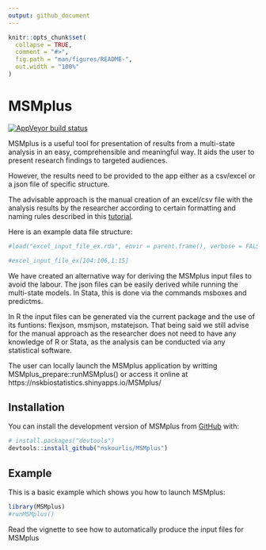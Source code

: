 ```yaml
---
output: github_document
---
```


<!-- README.md is generated from README.Rmd. Please edit that file -->

```r
knitr::opts_chunk$set(
  collapse = TRUE,
  comment = "#>",
  fig.path = "man/figures/README-",
  out.width = "100%"
)
```

# MSMplus

<!-- badges: start -->
[![AppVeyor build status](https://ci.appveyor.com/api/projects/status/github/nskourlis/MSMplus?branch=master&svg=true)](https://ci.appveyor.com/project/nskourlis/MSMplus)
<!-- badges: end -->

MSMplus is a useful tool for presentation of results from a multi-state analysis in an easy,
comprehensible and meaningful way. It aids the user to present research findings to targeted audiences. 

However, the results need to be provided to the app either as a csv/excel or a json file of specific structure. 

The advisable approach is the manual creation of an excel/csv file with the analysis results by the researcher according to certain formatting and naming rules described in this [tutorial](https://nskbiostatistics.shinyapps.io/supplementary/). 

Here is an example data file structure:

```r
#load("excel_input_file_ex.rda", envir = parent.frame(), verbose = FALSE)

#excel_input_file_ex[104:106,1:15]
```


We have created an alternative way for deriving the MSMplus input files to avoid the labour. The json files can be easily derived while running the multi-state models. In Stata, this is done via the commands msboxes and predictms.

In R the input files can be generated via the current package and the use of its funtions: flexjson, msmjson, mstatejson. That being said we still advise for the manual approach as the researcher does not need to have any knowledge of R or Stata, as the analysis can be conducted via any statistical software.


The user can locally launch the MSMplus application by writting MSMplus_prepare::runMSMplus() or access it online at https://nskbiostatistics.shinyapps.io/MSMplus/


## Installation

You can install the development version of MSMplus from [GitHub](https://github.com/) with:

``` r
# install.packages("devtools")
devtools::install_github("nskourlis/MSMplus")
```
## Example

This is a basic example which shows you how to launch MSMplus:

```r
library(MSMplus)
#runMSMplus()
```

Read the vignette to see how to automatically produce the input files for MSMplus 
